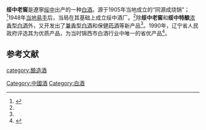 '''绥中老窖'''是遼寧[[绥中|绥中]]出产的一种[[中国烧酒|白酒]]。源于1905年当地成立的“同源成烧锅”；<ref name=l0>{{cite web|url=http://www.hldbtv.com/Item.aspx?id=82033 |title=让百年窖香飘万家 ——记市民营企业家、辽宁忠华酒业有限责任公司董事长兼总经理田中华|language=Zh-hans|accessdate=2015年8月26日}}</ref>1948年[[第二次国共内战|当地易手]]后，当局在其基础上成立绥中酒厂。<ref name=l0/>除'''绥中老窖'''和'''绥中特酿'''[[浓香型白酒|浓香型白酒]]外，又开发出了[[兼香型白酒|兼香型白酒]]和保健[[药酒|药酒]]等新产品<ref name=l0/>。1990年，辽宁省人民政府评选其为优质产品，为当时锦西市白酒行业中唯一的省优产品<ref>{{Cite book|title=中国·辽宁货典 阜新、盘锦、锦西、朝阳卷|last=高庆荣，刘忠，陈大德等主编|first=|publisher=沈阳：辽宁人民出版社|year=1992.12|isbn=7-205-02148-0|location=|pages=159}}</ref>。

==参考文献==
{{reflist}}
{{饮料小作品}}
{{中華酒文化}}

[[category:酿造酒|category:酿造酒]]
[[Category:中國酒|Category:中國酒]]
[[Category:白酒|Category:白酒]]